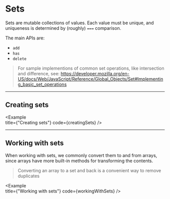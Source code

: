 
# Sets

Sets are mutable collections of values. Each value must be unique, and uniqueness is determined by (roughly) `===` comparison.

The main APIs are:

- `add`
- `has`
- `delete`

> For sample implementions of common set operations, like intersection and difference, see: https://developer.mozilla.org/en-US/docs/Web/JavaScript/Reference/Global_Objects/Set#Implementing_basic_set_operations

---

## Creating sets

<Example   
  title={"Creating sets"}
  code={creatingSets}
/>

---

## Working with sets

When working with sets, we commonly convert them to and from arrays, since arrays have more built-in methods for transforming the contents.

> Converting an array to a set and back is a convenient way to remove duplicates

<Example   
  title={"Working with sets"}
  code={workingWithSets}
/>
